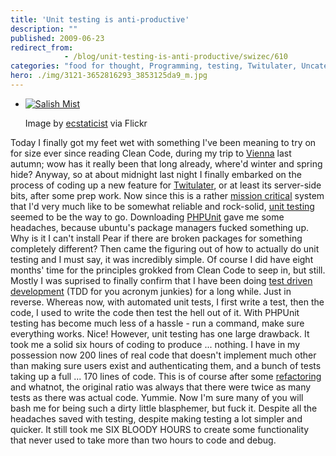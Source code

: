 ```yaml
---
title: 'Unit testing is anti-productive'
description: ""
published: 2009-06-23
redirect_from: 
            - /blog/unit-testing-is-anti-productive/swizec/610
categories: "food for thought, Programming, testing, Twitulater, Uncategorized"
hero: ./img/3121-3652816293_3853125da9_m.jpg
---
```


-   [![Salish Mist](./img/3121-3652816293_3853125da9_m.jpg "Salish Mist")](http://www.flickr.com/photos/41864721@N00/3652816293/)

    Image by [ecstaticist](http://www.flickr.com/photos/41864721@N00/3652816293/) via Flickr

Today I finally got my feet wet with something I've been meaning to try on for size ever since reading Clean Code, during my trip to [Vienna](<http://maps.google.com/maps?ll=48.20875,16.3725833333&spn=0.1,0.1&q=48.20875,16.3725833333 (Vienna)&t=h> "Vienna") last autumn; wow has it really been that long already, where'd winter and spring hide? Anyway, so at about midnight last night I finally embarked on the process of coding up a new feature for [Twitulater](http://twitulater.com "Twitulater"), or at least its server-side bits, after some prep work. Now since this is a rather [mission critical](http://en.wikipedia.org/wiki/Mission_critical "Mission critical") system that I'd very much like to be somewhat reliable and rock-solid, [unit testing](http://en.wikipedia.org/wiki/Unit_testing "Unit testing") seemed to be the way to go. Downloading [PHPUnit](http://www.phpunit.de "PHPUnit") gave me some headaches, because ubuntu's package managers fucked something up. Why is it I can't install Pear if there are broken packages for something completely different? Then came the figuring out of how to actually do unit testing and I must say, it was incredibly simple. Of course I did have eight months' time for the principles grokked from Clean Code to seep in, but still. Mostly I was suprised to finally confirm that I have been doing [test driven development](http://en.wikipedia.org/wiki/Test-driven_development "Test-driven development") (TDD for you acronym junkies) for a long while. Just in reverse. Whereas now, with automated unit tests, I first write a test, then the code, I used to write the code then test the hell out of it. With PHPUnit testing has become much less of a hassle - run a command, make sure everything works. Nice! However, unit testing has one large drawback. It took me a solid six hours of coding to produce ... nothing. I have in my possession now 200 lines of real code that doesn't implement much other than making sure users exist and authenticating them, and a bunch of tests taking up a full ... 170 lines of code. This is of course after some [refactoring](http://en.wikipedia.org/wiki/Code_refactoring "Code refactoring") and whatnot, the original ratio was always that there were twice as many tests as there was actual code. Yummie. Now I'm sure many of you will bash me for being such a dirty little blasphemer, but fuck it. Despite all the headaches saved with testing, despite making testing a lot simpler and quicker. It still took me SIX BLOODY HOURS to create some functionality that never used to take more than two hours to code and debug.
